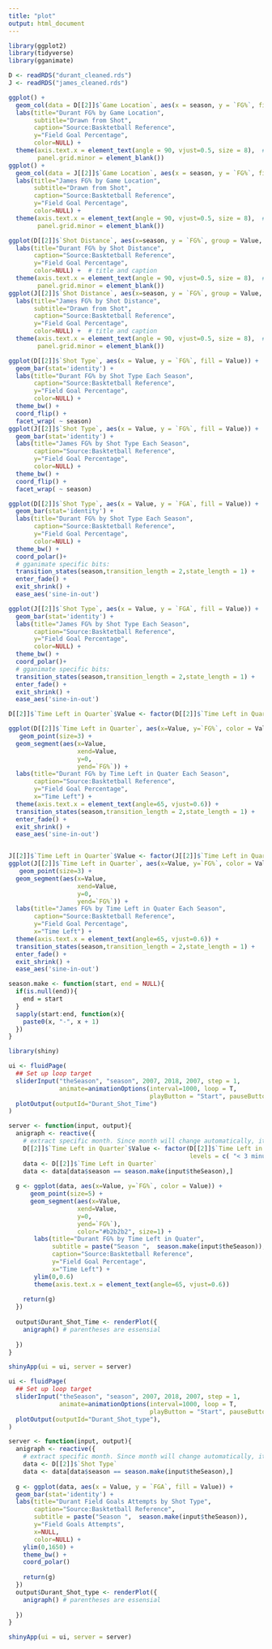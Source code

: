 ```yaml
---
title: "plot"
output: html_document
---
```


```r
library(ggplot2)
library(tidyverse)
library(gganimate)
```

```r
D <- readRDS("durant_cleaned.rds")
J <- readRDS("james_cleaned.rds")
```


```r
ggplot() + 
  geom_col(data = D[[2]]$`Game Location`, aes(x = season, y = `FG%`, fill = Value), position = "dodge") +
  labs(title="Durant FG% by Game Location", 
       subtitle="Drawn from Shot", 
       caption="Source:Basktetball Reference", 
       y="Field Goal Percentage", 
       color=NULL) +
  theme(axis.text.x = element_text(angle = 90, vjust=0.5, size = 8),  # rotate x axis text
        panel.grid.minor = element_blank())
ggplot() + 
  geom_col(data = J[[2]]$`Game Location`, aes(x = season, y = `FG%`, fill = Value), position = "dodge") +
  labs(title="James FG% by Game Location", 
       subtitle="Drawn from Shot", 
       caption="Source:Basktetball Reference", 
       y="Field Goal Percentage", 
       color=NULL) +
  theme(axis.text.x = element_text(angle = 90, vjust=0.5, size = 8),  # rotate x axis text
        panel.grid.minor = element_blank())

```

```r
ggplot(D[[2]]$`Shot Distance`, aes(x=season, y = `FG%`, group = Value, color = Value)) + geom_line()+
  labs(title="Durant FG% by Shot Distance", 
       caption="Source:Basktetball Reference", 
       y="Field Goal Percentage", 
       color=NULL) +  # title and caption
  theme(axis.text.x = element_text(angle = 90, vjust=0.5, size = 8),  # rotate x axis text
        panel.grid.minor = element_blank()) 
ggplot(J[[2]]$`Shot Distance`, aes(x=season, y = `FG%`, group = Value, color = Value)) + geom_line()+
  labs(title="James FG% by Shot Distance", 
       subtitle="Drawn from Shot", 
       caption="Source:Basktetball Reference", 
       y="Field Goal Percentage", 
       color=NULL) +  # title and caption
  theme(axis.text.x = element_text(angle = 90, vjust=0.5, size = 8),  # rotate x axis text
        panel.grid.minor = element_blank()) 
```

```r
ggplot(D[[2]]$`Shot Type`, aes(x = Value, y = `FG%`, fill = Value)) + 
  geom_bar(stat='identity') +
  labs(title="Durant FG% by Shot Type Each Season", 
       caption="Source:Basktetball Reference", 
       y="Field Goal Percentage", 
       color=NULL) +
  theme_bw() +
  coord_flip() +
  facet_wrap( ~ season)
ggplot(J[[2]]$`Shot Type`, aes(x = Value, y = `FG%`, fill = Value)) + 
  geom_bar(stat='identity') +
  labs(title="James FG% by Shot Type Each Season", 
       caption="Source:Basktetball Reference", 
       y="Field Goal Percentage", 
       color=NULL) +
  theme_bw() +
  coord_flip() +
  facet_wrap( ~ season)

```


```r
ggplot(D[[2]]$`Shot Type`, aes(x = Value, y = `FGA`, fill = Value)) + 
  geom_bar(stat='identity') +
  labs(title="Durant FG% by Shot Type Each Season", 
       caption="Source:Basktetball Reference", 
       y="Field Goal Percentage", 
       color=NULL) +
  theme_bw() +
  coord_polar()+
  # gganimate specific bits:
  transition_states(season,transition_length = 2,state_length = 1) +
  enter_fade() + 
  exit_shrink() +
  ease_aes('sine-in-out')

ggplot(J[[2]]$`Shot Type`, aes(x = Value, y = `FGA`, fill = Value)) + 
  geom_bar(stat='identity') +
  labs(title="James FG% by Shot Type Each Season", 
       caption="Source:Basktetball Reference", 
       y="Field Goal Percentage", 
       color=NULL) +
  theme_bw() +
  coord_polar()+
  # gganimate specific bits:
  transition_states(season,transition_length = 2,state_length = 1) +
  enter_fade() + 
  exit_shrink() +
  ease_aes('sine-in-out')
```

```r
D[[2]]$`Time Left in Quarter`$Value <- factor(D[[2]]$`Time Left in Quarter`$Value, levels = c( "< 3 minutes", "3-6 minutes", "> 6 minutes"))

ggplot(D[[2]]$`Time Left in Quarter`, aes(x=Value, y=`FG%`, color = Value)) + 
   geom_point(size=3) + 
  geom_segment(aes(x=Value, 
                   xend=Value, 
                   y=0, 
                   yend=`FG%`)) +
  labs(title="Durant FG% by Time Left in Quater Each Season", 
       caption="Source:Basktetball Reference", 
       y="Field Goal Percentage",
       x="Time Left") + 
  theme(axis.text.x = element_text(angle=65, vjust=0.6)) +
  transition_states(season,transition_length = 2,state_length = 1) +
  enter_fade() + 
  exit_shrink() +
  ease_aes('sine-in-out')


J[[2]]$`Time Left in Quarter`$Value <- factor(J[[2]]$`Time Left in Quarter`$Value, levels = c( "< 3 minutes", "3-6 minutes", "> 6 minutes"))
ggplot(J[[2]]$`Time Left in Quarter`, aes(x=Value, y=`FG%`, color = Value)) + 
   geom_point(size=3) + 
  geom_segment(aes(x=Value, 
                   xend=Value, 
                   y=0, 
                   yend=`FG%`)) +
  labs(title="James FG% by Time Left in Quater Each Season", 
       caption="Source:Basktetball Reference", 
       y="Field Goal Percentage",
       x="Time Left") + 
  theme(axis.text.x = element_text(angle=65, vjust=0.6)) +
  transition_states(season,transition_length = 2,state_length = 1) +
  enter_fade() + 
  exit_shrink() +
  ease_aes('sine-in-out')

```
```r
season.make <- function(start, end = NULL){
  if(is.null(end)){
    end = start
  }
  sapply(start:end, function(x){
    paste0(x, "-", x + 1)
  })
}
```





```r
library(shiny)

ui <- fluidPage(
  ## Set up loop target
  sliderInput("theSeason", "season", 2007, 2018, 2007, step = 1, 
              animate=animationOptions(interval=1000, loop = T,
                                       playButton = "Start", pauseButton = "Stop")),
  plotOutput(outputId="Durant_Shot_Time")
)

server <- function(input, output){
  anigraph <- reactive({
    # extract specific month. Since month will change automatically, it keeps renewed.
    D[[2]]$`Time Left in Quarter`$Value <- factor(D[[2]]$`Time Left in Quarter`$Value, 
                                                  levels = c( "< 3 minutes", "3-6 minutes", "> 6 minutes"))
    data <- D[[2]]$`Time Left in Quarter`
    data <- data[data$season == season.make(input$theSeason),]
  
  g <- ggplot(data, aes(x=Value, y=`FG%`, color = Value)) + 
      geom_point(size=5) + 
      geom_segment(aes(x=Value, 
                   xend=Value, 
                   y=0, 
                   yend=`FG%`),
                   color="#b2b2b2", size=1) +
       labs(title="Durant FG% by Time Left in Quater", 
            subtitle = paste("Season ",  season.make(input$theSeason)),
            caption="Source:Basktetball Reference", 
            y="Field Goal Percentage",
            x="Time Left") + 
       ylim(0,0.6)
       theme(axis.text.x = element_text(angle=65, vjust=0.6))
  
    return(g)
  })
  
  output$Durant_Shot_Time <- renderPlot({
    anigraph() # parentheses are essensial
    
  })
}

shinyApp(ui = ui, server = server)

```

```r
ui <- fluidPage(
  ## Set up loop target
  sliderInput("theSeason", "season", 2007, 2018, 2007, step = 1, 
              animate=animationOptions(interval=1000, loop = T,
                                       playButton = "Start", pauseButton = "Stop")),
  plotOutput(outputId="Durant_Shot_type"),
)

server <- function(input, output){
  anigraph <- reactive({
    # extract specific month. Since month will change automatically, it keeps renewed.
    data <- D[[2]]$`Shot Type`
    data <- data[data$season == season.make(input$theSeason),]
  
  g <- ggplot(data, aes(x = Value, y = `FGA`, fill = Value)) + 
  geom_bar(stat='identity') +
  labs(title="Durant Field Goals Attempts by Shot Type", 
       caption="Source:Basktetball Reference", 
       subtitle = paste("Season ",  season.make(input$theSeason)),
       y="Field Goals Attempts", 
       x=NULL,
       color=NULL) +
    ylim(0,1650) +
    theme_bw() +
    coord_polar()
  
    return(g)
  })
  output$Durant_Shot_type <- renderPlot({
    anigraph() # parentheses are essensial
    
  })
}

shinyApp(ui = ui, server = server)
```








